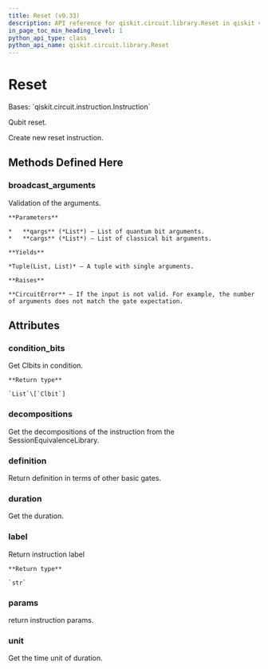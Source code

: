 ```yaml
---
title: Reset (v0.33)
description: API reference for qiskit.circuit.library.Reset in qiskit v0.33
in_page_toc_min_heading_level: 1
python_api_type: class
python_api_name: qiskit.circuit.library.Reset
---
```


# Reset

<Class id="qiskit.circuit.library.Reset" isDedicatedPage={true} github="https://github.com/qiskit/qiskit/tree/stable/0.19/qiskit/circuit/reset.py" signature="Reset" modifiers="class">
  Bases: `qiskit.circuit.instruction.Instruction`

  Qubit reset.

  Create new reset instruction.

  ## Methods Defined Here

  <span id="qiskit-circuit-library-reset-broadcast-arguments" />

  ### broadcast\_arguments

  <Function id="qiskit.circuit.library.Reset.broadcast_arguments" signature="Reset.broadcast_arguments(qargs, cargs)">
    Validation of the arguments.

    **Parameters**

    *   **qargs** (*List*) – List of quantum bit arguments.
    *   **cargs** (*List*) – List of classical bit arguments.

    **Yields**

    *Tuple(List, List)* – A tuple with single arguments.

    **Raises**

    **CircuitError** – If the input is not valid. For example, the number of arguments does not match the gate expectation.
  </Function>

  ## Attributes

  ### condition\_bits

  <Attribute id="qiskit.circuit.library.Reset.condition_bits">
    Get Clbits in condition.

    **Return type**

    `List`\[`Clbit`]
  </Attribute>

  ### decompositions

  <Attribute id="qiskit.circuit.library.Reset.decompositions">
    Get the decompositions of the instruction from the SessionEquivalenceLibrary.
  </Attribute>

  ### definition

  <Attribute id="qiskit.circuit.library.Reset.definition">
    Return definition in terms of other basic gates.
  </Attribute>

  ### duration

  <Attribute id="qiskit.circuit.library.Reset.duration">
    Get the duration.
  </Attribute>

  ### label

  <Attribute id="qiskit.circuit.library.Reset.label">
    Return instruction label

    **Return type**

    `str`
  </Attribute>

  ### params

  <Attribute id="qiskit.circuit.library.Reset.params">
    return instruction params.
  </Attribute>

  ### unit

  <Attribute id="qiskit.circuit.library.Reset.unit">
    Get the time unit of duration.
  </Attribute>
</Class>

